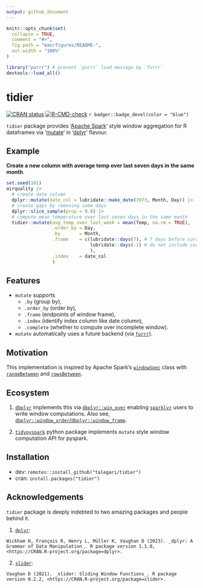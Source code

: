 ```yaml
---
output: github_document
---
```


<!-- README.md is generated from README.Rmd. Please edit that file -->

```r
knitr::opts_chunk$set(
  collapse = TRUE,
  comment = "#>",
  fig.path = "man/figures/README-",
  out.width = "100%"
)

library("purrr") # prevent `purrr` load message by `furrr`
devtools::load_all()
```

# tidier

<!-- badges: start -->

[![CRAN status](https://www.r-pkg.org/badges/version/tidier)](https://CRAN.R-project.org/package=tidier) [![R-CMD-check](https://github.com/talegari/tidier/actions/workflows/R-CMD-check.yaml/badge.svg)](https://github.com/talegari/tidier/actions/workflows/R-CMD-check.yaml) `r badger::badge_devel(color = "blue")`

<!-- badges: end -->

`tidier` package provides '[Apache Spark](https://spark.apache.org/)' style window aggregation for R dataframes via '[mutate](https://dplyr.tidyverse.org/reference/mutate.html)' in '[dplyr](https://dplyr.tidyverse.org/index.html)' flavour.

## Example

**Create a new column with average temp over last seven days in the same month**.

```r
set.seed(101)
airquality |>
  # create date column
  dplyr::mutate(date_col = lubridate::make_date(1973, Month, Day)) |>
  # create gaps by removing some days
  dplyr::slice_sample(prop = 0.8) |> 
  # compute mean temperature over last seven days in the same month
  tidier::mutate(avg_temp_over_last_week = mean(Temp, na.rm = TRUE),
                 .order_by = Day,
                 .by       = Month,
                 .frame    = c(lubridate::days(7), # 7 days before current row
                               lubridate::days(-1) # do not include current row
                               ),
                 .index    = date_col
                 )
```

## Features

-   `mutate` supports
    -   `.by` (group by),
    -   `.order_by` (order by),
    -   `.frame` (endpoints of window frame),
    -   `.index` (identify index column like date column),
    -   `.complete` (whether to compute over incomplete window).
-   `mutate` automatically uses a future backend (via [`furrr`](https://furrr.futureverse.org/)).

## Motivation

This implementation is inspired by Apache Spark's [`windowSpec`](https://spark.apache.org/docs/3.2.1/api/python/reference/api/pyspark.sql.Column.over.html?highlight=windowspec) class with [`rangeBetween`](https://spark.apache.org/docs/3.2.1/api/python/reference/api/pyspark.sql.WindowSpec.rangeBetween.html) and [`rowsBetween`](https://spark.apache.org/docs/3.2.1/api/python/reference/api/pyspark.sql.WindowSpec.rowsBetween.html).

## Ecosystem

1.  [`dbplyr`](https://dbplyr.tidyverse.org/) implements this via [`dbplyr::win_over`](https://dbplyr.tidyverse.org/reference/win_over.html?q=win_over#null) enabling [`sparklyr`](https://spark.rstudio.com/) users to write window computations. Also see, [`dbplyr::window_order`/`dbplyr::window_frame`](https://dbplyr.tidyverse.org/reference/window_order.html?q=window_fr#ref-usage).

2.  [`tidypyspark`](https://talegari.github.io/tidypyspark/_build/html/index.html) python package implements `mutate` style window computation API for pyspark.

## Installation

-   dev: `remotes::install_github("talegari/tidier")`
-   cran: `install.packages("tidier")`

## Acknowledgements

`tidier` package is deeply indebted to two amazing packages and people behind it.

1.  [`dplyr`](https://cran.r-project.org/package=dplyr):

<!-- -->

```         
Wickham H, François R, Henry L, Müller K, Vaughan D (2023). _dplyr: A
Grammar of Data Manipulation_. R package version 1.1.0,
<https://CRAN.R-project.org/package=dplyr>.
```

2.  [`slider`](https://cran.r-project.org/package=slider):

<!-- -->

```         
Vaughan D (2021). _slider: Sliding Window Functions_. R package
version 0.2.2, <https://CRAN.R-project.org/package=slider>.
```

